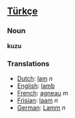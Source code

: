 ==[[Türkçe]]==
=== Noun ===

'''kuzu'''

=== Translations ===
*[[Dutch]]: [[lam]] ''n''
*[[English]]: [[lamb]]
*[[French]]: [[agneau]] ''m''
*[[Frisian]]: [[laam]] ''n''
*[[German]]: [[Lamm]] ''n''